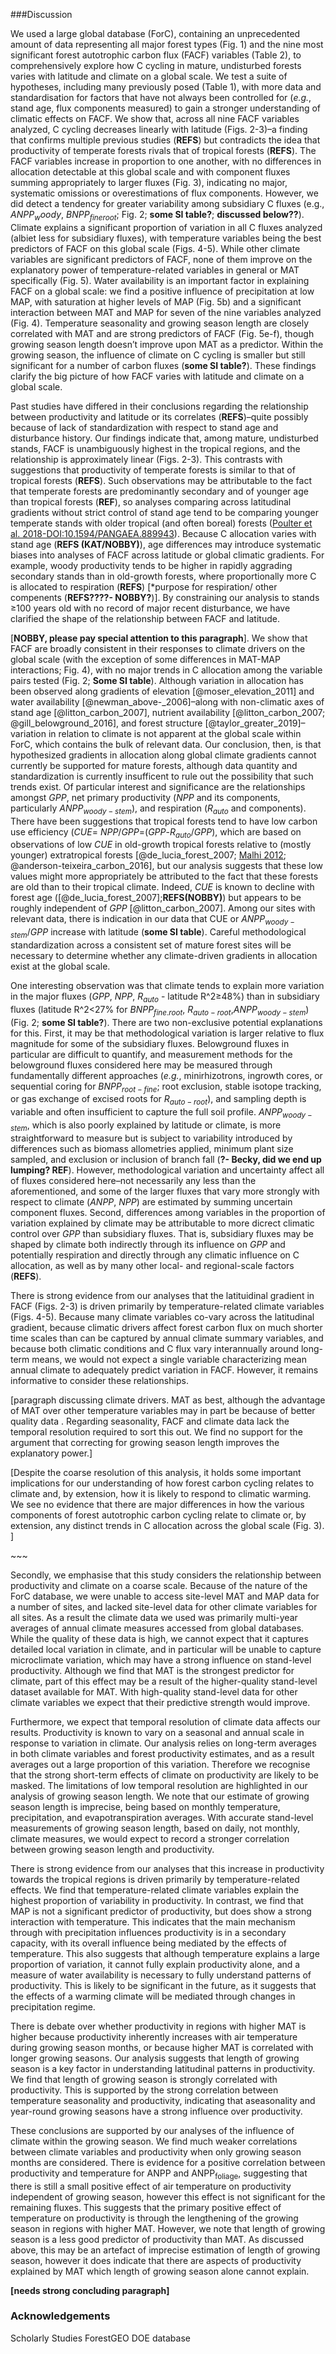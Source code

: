###Discussion

We used a large global database (ForC), containing an unprecedented amount of data representing all major forest types (Fig. 1) and the nine most significant forest autotrophic carbon flux (FACF) variables (Table 2), to comprehensively explore how C cycling in mature, undisturbed forests varies with latitude and climate on a global scale. We test a suite of hypotheses, including many previously posed (Table 1), with more data and standardisation for factors that have not always been controlled for (*e.g.*, stand age, flux components measured) to gain a stronger understanding of climatic effects on FACF. We show that, across all nine FACF variables analyzed, C cycling decreases linearly with latitude (Figs. 2-3)--a finding that confirms multiple previous studies (**REFS**) but contradicts the idea that productivity of temperate forests rivals that of tropical forests (**REFS**). The FACF variables increase in proportion to one another, with no differences in allocation detectable at this global scale and with component fluxes summing appropriately to larger fluxes (Fig. 3), indicating no major, systematic omissions or overestimations of flux components. However, we did detect a tendency for greater variability among subsidiary C fluxes (e.g., *$ANPP_woody$*, *$BNPP_{fine root}$*; Fig. 2; **some SI table?**; **discussed below??**). Climate explains a significant proportion of variation in all C fluxes analyzed (albiet less for subsidiary fluxes), with temperature variables being the best predictors of FACF on this global scale (Figs. 4-5). While other climate variables are significant predictors of FACF, none of them improve on the explanatory power of temperature-related variables in general or MAT specifically (Fig. 5). Water availability is an important factor in explaining FACF on a global scale: we find a positive influence of precipitation at low MAP, with saturation at higher levels of MAP (Fig. 5b) and a significant interaction between MAT and MAP for seven of the nine variables analyzed (Fig. 4). Temperature seasonality and growing season length are closely correlated with MAT and are strong predictors of FACF (Fig. 5e-f), though growing season length doesn't improve upon MAT as a predictor. Within the growing season, the influence of climate on C cycling is smaller but still significant for a number of carbon fluxes (**some SI table?**). These findings clarify the big picture of how FACF varies with latitude and climate on a global scale.

Past studies have differed in their conclusions regarding the relationship between productivity and latitude or its correlates (**REFS**)--quite possibly because of lack of standardization with respect to stand age and disturbance history. Our findings indicate that, among mature, undisturbed stands, FACF is unambiguously highest in the tropical regions, and the relationship is approximately linear (Figs. 2-3). This contrasts with suggestions that productivity of temperate forests is similar to that of tropical forests (**REFS**). Such observations may be attributable to the fact that temperate forests are predominantly secondary and of younger age than tropical forests (**REF**), so analyses comparing across latitudinal gradients without strict control of stand age tend to be comparing younger temperate stands with older tropical (and often boreal) forests ([Poulter et al. 2018-DOI:10.1594/PANGAEA.889943](http://pure.iiasa.ac.at/id/eprint/15361/)). Because C allocation varies with stand age (**REFS (KAT/NOBBY)**), age differences may introduce systematic biases into analyses of FACF across latitude or global climatic gradients. For example, woody productivity tends to be higher in rapidly aggrading secondary stands than in old-growth forests, where proportionally more C is allocated to respiration (**REFS**) [*purpose for respiration/ other compenents (**REFS????- NOBBY?**)]. By constraining our analysis to stands ≥100 years old with no record of major recent disturbance, we have clarified the shape of the relationship between FACF and latitude. 

[**NOBBY, please pay special attention to this paragraph**]. We show that FACF are broadly consistent in their responses to climate drivers on the global scale (with the exception of some differences in MAT-MAP interactions; Fig. 4), with no major trends in C allocation among the variable pairs tested (Fig. 2; **Some SI table**). Although variation in allocation has been observed along gradients of elevation [@moser_elevation_2011] and water availability [@newman_above-_2006]--along with non-climatic axes of stand age [@litton_carbon_2007], nutrient availability [@litton_carbon_2007; @gill_belowground_2016], and forest structure [@taylor_greater_2019]--variation in relation to climate is not apparent at the global scale within ForC, which contains the bulk of relevant data. Our conclusion, then, is that hypothesized gradients in allocation along global climate gradients cannot currently be supported for mature forests, although data quantity and standardization is currently insufficent to rule out the possibility that such trends exist. Of particular interest and significance are the relationships amongst $GPP$, net primary productivity ($NPP$ and its components, particularly $ANPP_{woody-stem}$), and respiration ($R_{auto}$ and components). There have been suggestions that tropical forests tend to have low carbon use efficiency ($CUE$= $NPP$/$GPP$=($GPP$-$R_{auto}$/$GPP$), which are based on observations of low $CUE$ in old-growth tropical forests relative to (mostly younger) extratropical forests [@de_lucia_forest_2007; [Malhi 2012](https://www.researchgate.net/publication/227837530_The_productivity_metabolism_and_carbon_cycle_of_tropical_forest_vegetation); @anderson-teixeira_carbon_2016], but our analysis suggests that these low values might more appropriately be attributed to the fact that these forests are old than to their tropical climate. Indeed, $CUE$ is known to decline with forest age ([@de_lucia_forest_2007];**REFS(NOBBY)**) but appears to be roughly independent of $GPP$ [@litton_carbon_2007]. Among our sites with relevant data, there is indication in our data that CUE or $ANPP_{woody-stem}$/$GPP$ increase with latitude (**some SI table**). Careful methodological standardization across a consistent set of mature forest sites will be necessary to determine whether any climate-driven gradients in allocation exist at the global scale. 

One interesting observation was that climate tends to explain more variation in the major fluxes ($GPP$, $NPP$, $R_{auto}$ - latitude R^2≥48%) than in subsidiary fluxes (latitude R^2<27% for $BNPP_{fine.root}$, $R_{auto-root}$,$ANPP_{woody-stem}$) (Fig. 2; **some SI table?**). There are two non-exclusive potential explanations for this. First, it may be that methodological variation is larger relative to flux magnitude for some of the subsidiary fluxes. Belowground fluxes in particular are difficult to quantify, and measurement methods for the belowground fluxes considered here may be measured through fundamentally different approaches (*e.g.*, minirhizotrons, ingrowth cores, or sequential coring for $BNPP_{root-fine}$; root exclusion, stable isotope tracking, or gas exchange of excised roots for $R_{auto-root}$), and sampling depth is variable and often insufficient to capture the full soil profile. $ANPP_{woody-stem}$, which is also poorly explained by latitude or climate, is more straightforward to measure but is subject to variability introduced by differences such as biomass allometries applied, minimum plant size sampled, and exclusion or inclusion of branch fall (**?- Becky, did we end up lumping? REF**). However, methodological variation and uncertainty affect all of fluxes considered here--not necessarily any less than the aforementioned, and some of the larger fluxes that vary more strongly with respect to climate ($ANPP$, $NPP$) are estimated by summing uncertain component fluxes. Second, differences among variables in the proportion of variation explained by climate may be attributable to more dicrect climatic control over $GPP$ than subsidiary fluxes. That is, subsidiary fluxes may be shaped by climate both indirectly through its influence on $GPP$ and potentially respiration and directly through any climatic influence on C allocation, as well as by many other local- and regional-scale factors (**REFS**).

There is strong evidence from our analyses that the latituidinal gradient in FACF (Figs. 2-3) is driven primarily by temperature-related climate variables (Figs. 4-5). Because many climate variables co-vary across the latitudinal gradient, because climatic drivers affect forest carbon flux on much shorter time scales than can be captured by annual climate summary variables, and because both climatic conditions and C flux vary interannually around long-term means, we would not expect a single  variable characterizing mean annual climate to adequately predict variation in FACF. However, it remains informative to consider these relationships. 

[paragraph discussing climate drivers. MAT as best, although the advantage of MAT over other temperature variables may in part be because of better quality data . Regarding seasonality, FACF and climate data lack the temporal resolution required to sort this out. We find no support for the argument that correcting for growing season length improves the explanatory power.]

[Despite the coarse resolution of this analysis, it holds some important implications for our understanding of how forest carbon cycling relates to climate and, by extension, how it is likely to respond to climatic warming. We see no evidence that there are major differences in how the various components of forest autotrophic carbon cycling relate to climate or, by extension, any distinct trends in C allocation across the global scale (Fig. 3). ]

~~~


Secondly, we emphasise that this study considers the relationship between productivity and climate on a coarse scale. Because of the nature of the ForC database, we were unable to access site-level MAT and MAP data for a number of sites, and lacked site-level data for other climate variables for all sites. As a result the climate data we used was primarily multi-year averages of annual climate measures accessed from global databases. While the quality of these data is high, we cannot expect that it captures detailed local variation in climate, and in particular will be unable to capture microclimate variation, which may have a strong influence on stand-level productivity. Although we find that MAT is the strongest predictor for climate, part of this effect may be a result of the higher-quality stand-level dataset available for MAT. With high-quality stand-level data for other climate variables we expect that their predictive strength would improve. 

Furthermore, we expect that temporal resolution of climate data affects our results. Productivity is known to vary on a seasonal and annual scale in response to variation in climate. Our analysis relies on long-term averages in both climate variables and forest productivity estimates, and as a result averages out a large proportion of this variation. Therefore we recognise that the strong short-term effects of climate on productivity are likely to be masked. The limitations of low temporal resolution are highlighted in our analysis of growing season length. We note that our estimate of growing season length is imprecise, being based on monthly temperature, precipitation, and evapotranspiration averages. With accurate stand-level measurements of growing season length, based on daily, not monthly, climate measures, we would expect to record a stronger correlation between growing season length and productivity.

There is strong evidence from our analyses that this increase in productivity towards the tropical regions is driven primarily by temperature-related effects. We find that temperature-related climate variables explain the highest proportion of variability in productivity. In contrast, we find that MAP is not a significant predictor of productivity, but does show a strong interaction with temperature. This indicates that the main mechanism through with precipitation influences productivity is in a secondary capacity, with its overall influence being mediated by the effects of temperature. This also suggests that although temperature explains a large proportion of variation, it cannot fully explain productivity alone, and a measure of water availability is necessary to fully understand patterns of productivity. This is likely to be significant in the future, as it suggests that the effects of a warming climate will be mediated through changes in precipitation regime. 

There is debate over whether productivity in regions with higher MAT is higher because productivity inherently increases with air temperature during growing season months, or because higher MAT is correlated with longer growing seasons. Our analysis suggests that length of growing season is a key factor in understanding latitudinal patterns in productivity. We find that length of growing season is strongly correlated with productivity. This is supported by the strong correlation between temperature seasonality and productivity, indicating that aseasonality and year-round growing seasons have a strong influence over productivity. 

These conclusions are supported by our analyses of the influence of climate within the growing season. We find much weaker correlations between climate variables and productivity when only growing season months are considered. There is evidence for a positive correlation between productivity and temperature for ANPP and ANPP~foliage~, suggesting that there is still a small positive effect of air temperature on productivity independent of growing season, however this effect is not significant for the remaining fluxes. This suggests that the primary positive effect of temperature on productivity is through the lengthening of the growing season in regions with higher MAT. However, we note that length of growing season is a less good predictor of productivity than MAT. As discussed above, this may be an artefact of imprecise estimation of length of growing season, however it does indicate that there are aspects of productivity explained by MAT which length of growing season alone cannot explain.



**[needs strong concluding paragraph]**

### Acknowledgements
Scholarly Studies
ForestGEO
DOE database

